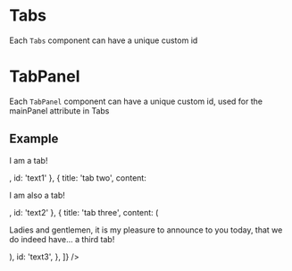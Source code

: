 
<Meta title="Components/Tabs/Id" component={Tabs} />

# Tabs

Each `Tabs` component can have a unique custom id

# TabPanel

Each `TabPanel` component can have a unique custom id, used for the mainPanel attribute in Tabs

## Example

<Canvas>
  <Tabs
    id="uniquevalue"
    mainPanel="text2"
    panels={[
      { title: 'tab one', content: <p>I am a tab!</p>, id: 'text1' },
      { title: 'tab two', content: <p>I am also a tab!</p>, id: 'text2' },
      {
        title: 'tab three',
        content: (
          <p>
            Ladies and gentlemen, it is my pleasure to announce to you today,
            that we do indeed have... a third tab!
          </p>
        ),
        id: 'text3',
      },
    ]}
  />
</Canvas>
